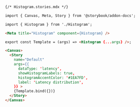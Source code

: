 ```md
{/* Histogram.stories.mdx */}

import { Canvas, Meta, Story } from '@storybook/addon-docs';

import { Histogram } from './Histogram';

<Meta title="Histogram" component={Histogram} />

export const Template = (args) => <Histogram {...args} />;

<Canvas>
  <Story
    name="Default"
    args={{
      dataType: 'latency',
      showHistogramLabels: true,
      histogramAccentColor: '#1EA7FD',
      label: 'Latency distribution',
    }} >
    {Template.bind({})}
  </Story>
</Canvas>
```